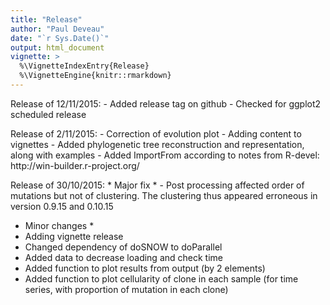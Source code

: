 ```yaml
---
title: "Release"
author: "Paul Deveau"
date: "`r Sys.Date()`"
output: html_document
vignette: >
  %\VignetteIndexEntry{Release}
  %\VignetteEngine{knitr::rmarkdown}
---
```

Release of 12/11/2015:
  - Added release tag on github
  - Checked for ggplot2 scheduled release

Release of 2/11/2015:
  - Correction of evolution plot
  - Adding content to vignettes
  - Added phylogenetic tree reconstruction and representation, along with examples
  - Added ImportFrom according to notes from R-devel: http://win-builder.r-project.org/

Release of 30/10/2015:
  * Major fix *
  - Post processing affected order of mutations but not of clustering. The clustering thus appeared erroneous in version 0.9.15 and 0.10.15

  * Minor changes *
  - Adding vignette release
  - Changed dependency of doSNOW to doParallel
  - Added data to decrease loading and check time
  - Added function to plot results from output (by 2 elements)
  - Added function to plot cellularity of clone in each sample (for time series, with proportion of mutation in each clone)
